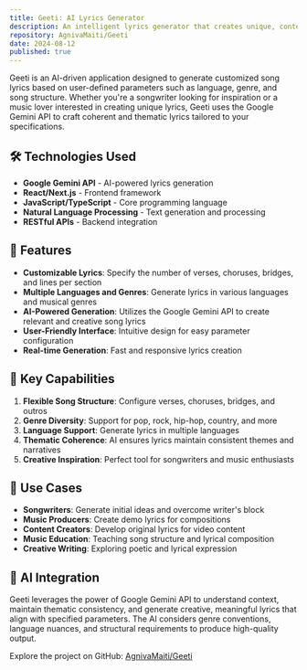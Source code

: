 ```yaml
---
title: Geeti: AI Lyrics Generator
description: An intelligent lyrics generator that creates unique, contextual song lyrics using advanced AI technology with support for multiple languages and genres.
repository: AgnivaMaiti/Geeti
date: 2024-08-12
published: true
---
```


Geeti is an AI-driven application designed to generate customized song lyrics based on user-defined parameters such as language, genre, and song structure. Whether you're a songwriter looking for inspiration or a music lover interested in creating unique lyrics, Geeti uses the Google Gemini API to craft coherent and thematic lyrics tailored to your specifications.

## 🛠️ Technologies Used

- **Google Gemini API** - AI-powered lyrics generation
- **React/Next.js** - Frontend framework
- **JavaScript/TypeScript** - Core programming language
- **Natural Language Processing** - Text generation and processing
- **RESTful APIs** - Backend integration

## 🎵 Features

- **Customizable Lyrics**: Specify the number of verses, choruses, bridges, and lines per section
- **Multiple Languages and Genres**: Generate lyrics in various languages and musical genres
- **AI-Powered Generation**: Utilizes the Google Gemini API to create relevant and creative song lyrics
- **User-Friendly Interface**: Intuitive design for easy parameter configuration
- **Real-time Generation**: Fast and responsive lyrics creation

## 🚀 Key Capabilities

1. **Flexible Song Structure**: Configure verses, choruses, bridges, and outros
2. **Genre Diversity**: Support for pop, rock, hip-hop, country, and more
3. **Language Support**: Generate lyrics in multiple languages
4. **Thematic Coherence**: AI ensures lyrics maintain consistent themes and narratives
5. **Creative Inspiration**: Perfect tool for songwriters and music enthusiasts

## 🎯 Use Cases

- **Songwriters**: Generate initial ideas and overcome writer's block
- **Music Producers**: Create demo lyrics for compositions
- **Content Creators**: Develop original lyrics for video content
- **Music Education**: Teaching song structure and lyrical composition
- **Creative Writing**: Exploring poetic and lyrical expression

## 🧠 AI Integration

Geeti leverages the power of Google Gemini API to understand context, maintain thematic consistency, and generate creative, meaningful lyrics that align with specified parameters. The AI considers genre conventions, language nuances, and structural requirements to produce high-quality output.

Explore the project on GitHub: [AgnivaMaiti/Geeti](https://github.com/AgnivaMaiti/Geeti)

